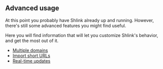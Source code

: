 ## Advanced usage

At this point you probably have Shlink already up and running. However, there's still some advanced features you might find useful.

Here you will find information that will let you customize Shlink's behavior, and get the most out of it.

* [Multiple domains](/documentation/advanced/multiple-domains)
* [Import short URLs](/documentation/advanced/import-short-urls)
* [Real-time updates](/documentation/advanced/real-time-updates)
